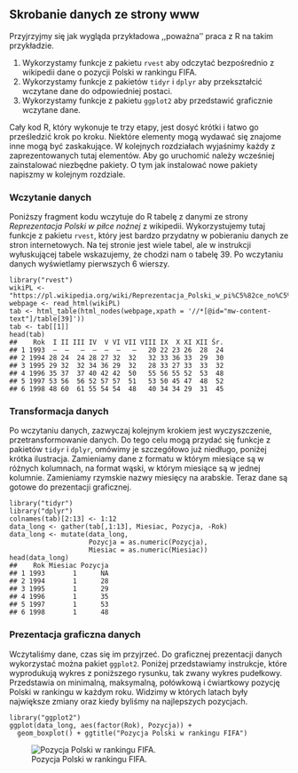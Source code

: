 ## Skrobanie danych ze strony www

Przyjrzyjmy się jak wygląda przykładowa ,,poważna'' praca z R na takim przykładzie.

1. Wykorzystamy funkcje z pakietu `rvest` aby odczytać bezpośrednio z wikipedii dane o pozycji Polski w rankingu FIFA.
2. Wykorzystamy funkcje z pakietów `tidyr` i `dplyr` aby przekształcić wczytane dane do odpowiedniej postaci.
3. Wykorzystamy funkcje z pakietu `ggplot2` aby przedstawić graficznie wczytane dane.

Cały kod R, który wykonuje te trzy etapy, jest dosyć krótki i łatwo go prześledzić krok po kroku. 
Niektóre elementy mogą wydawać się znajome inne mogą być zaskakujące. W kolejnych rozdziałach wyjaśnimy każdy z zaprezentowanych tutaj elementów.
Aby go uruchomić należy wcześniej zainstalować niezbędne pakiety. O tym jak instalować nowe pakiety napiszmy w kolejnym rozdziale.

### Wczytanie danych

Poniższy fragment kodu wczytuje do R tabelę z danymi ze strony *Reprezentacja Polski w piłce nożnej* z wikipedii. 
Wykorzystujemy tutaj funkcje z pakietu `rvest`, który jest bardzo przydatny w pobieraniu danych ze stron internetowych.
Na tej stronie jest wiele tabel, ale w instrukcji wyłuskującej tabele wskazujemy, że chodzi nam o tabelę 39.
Po wczytaniu danych wyświetlamy pierwszych 6 wierszy.

```
library("rvest")
wikiPL <- "https://pl.wikipedia.org/wiki/Reprezentacja_Polski_w_pi%C5%82ce_no%C5%BCnej"
webpage <- read_html(wikiPL)
tab <- html_table(html_nodes(webpage,xpath = '//*[@id="mw-content-text"]/table[39]'))
tab <- tab[[1]]
head(tab)
##    Rok  I II III IV  V VI VII VIII IX  X XI XII Śr.
## 1 1993  –  –   –  –  –  –   –   20 22 23 26  28  24
## 2 1994 28 24  24 28 27 32  32   32 33 36 33  29  30
## 3 1995 29 32  32 34 36 29  32   28 33 27 33  33  32
## 4 1996 35 37  37 40 42 42  50   55 56 55 52  53  48
## 5 1997 53 56  56 52 57 57  51   53 50 45 47  48  52
## 6 1998 48 60  61 55 54 54  48   40 34 34 29  31  45
```

### Transformacja danych

Po wczytaniu danych, zazwyczaj kolejnym krokiem jest wyczyszczenie, przetransformowanie danych.
Do tego celu mogą przydać się funkcje z pakietów `tidyr` i `dplyr`, omówimy je szczegółowo już niedługo, poniżej krótka ilustracja.
Zamieniamy dane z formatu w którym miesiące są w różnych kolumnach, na format wąski, w którym miesiące są w jednej kolumnie. Zamieniamy rzymskie nazwy miesięcy na arabskie.
Teraz dane są gotowe do prezentacji graficznej.

```
library("tidyr")
library("dplyr")
colnames(tab)[2:13] <- 1:12
data_long <- gather(tab[,1:13], Miesiac, Pozycja, -Rok)
data_long <- mutate(data_long, 
                    Pozycja = as.numeric(Pozycja),
                    Miesiac = as.numeric(Miesiac))
head(data_long)
##    Rok Miesiac Pozycja
## 1 1993       1      NA
## 2 1994       1      28
## 3 1995       1      29
## 4 1996       1      35
## 5 1997       1      53
## 6 1998       1      48
```

### Prezentacja graficzna danych

Wczytaliśmy dane, czas się im przyjrzeć. 
Do graficznej prezentacji danych wykorzystać można pakiet `ggplot2`.
Poniżej przedstawiamy instrukcje, które wyprodukują wykres z poniższego rysunku, tak zwany wykres pudełkowy. 
Przedstawia on minimalną, maksymalną, połówkową i ćwiartkowy pozycję Polski w rankingu w każdym roku. 
Widzimy w których latach były największe zmiany oraz kiedy byliśmy na najlepszych pozycjach.

```
library("ggplot2")
ggplot(data_long, aes(factor(Rok), Pozycja)) +
  geom_boxplot() + ggtitle("Pozycja Polski w rankingu FIFA")
```

![Pozycja Polski w rankingu FIFA.](figures/fifaB.png)

